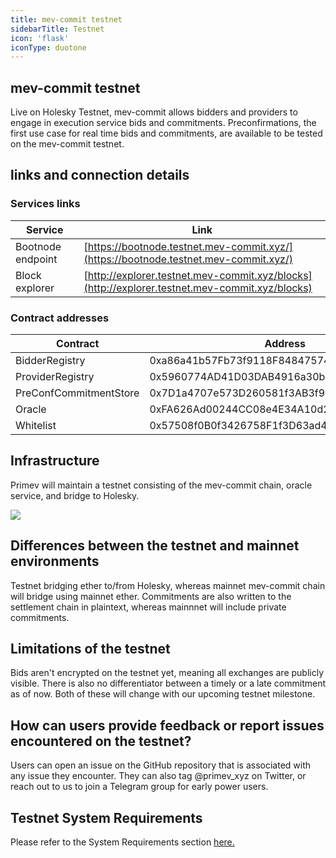 ```yaml
---
title: mev-commit testnet
sidebarTitle: Testnet
icon: 'flask'
iconType: duotone
---
```


## mev-commit testnet

Live on Holesky Testnet, mev-commit allows bidders and providers to engage in execution service bids and commitments. Preconfirmations, the first use case for real time bids and commitments, are available to be tested on the mev-commit testnet.

## **links and connection details**

### **Services links**

| Service           | Link                                                                                           |
| ----------------- | ---------------------------------------------------------------------------------------------- |
| Bootnode endpoint | [https://bootnode.testnet.mev-commit.xyz/](https://bootnode.testnet.mev-commit.xyz/)           |
| Block explorer    | [http://explorer.testnet.mev-commit.xyz/blocks](http://explorer.testnet.mev-commit.xyz/blocks) |

### **Contract addresses**

<table>
  <thead>
    <tr>
      <th width="299">Contract</th>
      <th>Address</th>
    </tr>
  </thead>
  <tbody>
    <tr>
      <td>BidderRegistry</td>
      <td>0xa86a41b57Fb73f9118F84847574517258d29eAD0</td>
    </tr>
    <tr>
      <td>ProviderRegistry</td>
      <td>0x5960774AD41D03DAB4916a30bD2190f8b3b3b4b2</td>
    </tr>
    <tr>
      <td>PreConfCommitmentStore</td>
      <td>0x7D1a4707e573D260581f3AB3f90f697Ab03fC6Dd</td>
    </tr>
    <tr>
      <td>Oracle</td>
      <td>0xFA626Ad00244CC08e4E34A10d2d1Aa1E930AA6dC</td>
    </tr>
    <tr>
      <td>Whitelist</td>
      <td>0x57508f0B0f3426758F1f3D63ad4935a7c9383620</td>
    </tr>
  </tbody>
</table>

## Infrastructure

Primev will maintain a testnet consisting of the mev-commit chain, oracle service, and bridge to Holesky.

<Frame>
  <img src="/images/mev-commit-nodes.png" />
</Frame>

## Differences between the testnet and mainnet environments

Testnet bridging ether to/from Holesky, whereas mainnet mev-commit chain will bridge using mainnet ether. Commitments are also written to the settlement chain in plaintext, whereas mainnnet will include private commitments.

## Limitations of the testnet

Bids aren't encrypted on the testnet yet, meaning all exchanges are publicly visible. There is also no differentiator between a timely or a late commitment as of now. Both of these will change with our upcoming testnet milestone.

## How can users provide feedback or report issues encountered on the testnet?

Users can open an issue on the GitHub repository that is associated with any issue they encounter. They can also tag @primev_xyz on Twitter, or reach out to us to join a Telegram group for early power users.

## Testnet System Requirements

Please refer to the System Requirements section [here.](https://docs.primev.xyz/reference/system-requirements)

